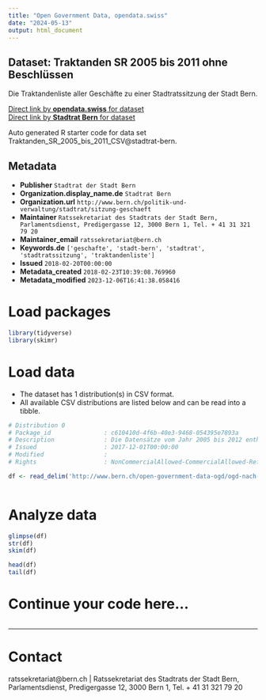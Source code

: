 ```yaml
---
title: "Open Government Data, opendata.swiss"
date: "2024-05-13"
output: html_document
---
```


## Dataset: Traktanden SR 2005 bis 2011 ohne Beschlüssen

Die Traktandenliste aller Geschäfte zu einer Stadtratssitzung der Stadt Bern.

[Direct link by **opendata.swiss** for dataset](https://opendata.swiss/de/dataset/de-traktanden-sr-2005-bis-2012-ohne-beschluesse)<br>
[Direct link by **Stadtrat Bern** for dataset](http://www.bern.ch/open-government-data-ogd/ogd-nach-themen/stadtrat-ogd)

Auto generated R starter code for data set Traktanden_SR_2005_bis_2011_CSV@stadtrat-bern.

## Metadata

- **Publisher** `Stadtrat der Stadt Bern`
- **Organization.display_name.de** `Stadtrat Bern`
- **Organization.url** `http://www.bern.ch/politik-und-verwaltung/stadtrat/sitzung-geschaeft`
- **Maintainer** `Ratssekretariat des Stadtrats der Stadt Bern, Parlamentsdienst, Predigergasse 12, 3000 Bern 1, Tel. + 41 31 321 79 20`
- **Maintainer_email** `ratssekretariat@bern.ch`
- **Keywords.de** `['geschafte', 'stadt-bern', 'stadtrat', 'stadtratssitzung', 'traktandenliste']`
- **Issued** `2018-02-20T00:00:00`
- **Metadata_created** `2018-02-23T10:39:08.769960`
- **Metadata_modified** `2023-12-06T16:41:38.058416`


# Load packages

```r

library(tidyverse)
library(skimr)

```

# Load data

-   The dataset has 1 distribution(s) in CSV format.
-   All available CSV distributions are listed below and can be read into a tibble.

```r

# Distribution 0
# Package_id               : c610410d-4f6b-40e3-9468-054395e7893a
# Description              : Die Datensätze vom Jahr 2005 bis 2012 enthalten noch keine Beschlüsse und die Beschlussnummern sind nicht vollständig aufgeführt. Weitere Informationen zu den einzelnen Traktanden und Geschäfte finden Sie als PDF Datei unter http://www.bern.ch/politik-und-verwaltung/stadtrat/sitzung-geschaeft.
# Issued                   : 2017-12-01T00:00:00
# Modified                 : 
# Rights                   : NonCommercialAllowed-CommercialAllowed-ReferenceRequired

df <- read_delim('http://www.bern.ch/open-government-data-ogd/ogd-nach-themen/stadtrat-ogd/download-stadtraetische-traktanden-und-beschluesse-ogd/traktanden-sr-2005-bis-2011-ohne-beschluessen.txt/download')



```

# Analyze data

```r

glimpse(df)
str(df)
skim(df)

head(df)
tail(df)

```

# Continue your code here...

```r

```

------------------------------------------------------------------------

# Contact

ratssekretariat@bern.ch | Ratssekretariat des Stadtrats der Stadt Bern, Parlamentsdienst, Predigergasse 12, 3000 Bern 1, Tel. + 41 31 321 79 20
